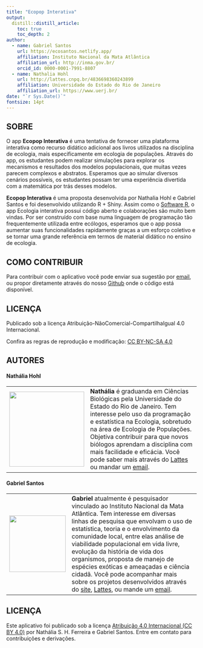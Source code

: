 ---
title: "Ecopop Interativa"
output:
  distill::distill_article:
    toc: true
    toc_depth: 2
author:
  - name: Gabriel Santos 
    url: https://ecosantos.netlify.app/
    affiliation: Instituto Nacional da Mata Atlântica
    affiliation_url: http://inma.gov.br/
    orcid_id: 0000-0001-7991-8807
  - name: Nathalia Hohl 
    url: http://lattes.cnpq.br/4836698360243899
    affiliation: Universidade do Estado do Rio de Janeiro
    affiliation_url: https://www.uerj.br/
date: "`r Sys.Date()`"
fontsize: 14pt
---

## SOBRE

O app **Ecopop Interativa** é uma tentativa de fornecer uma plataforma interativa como recurso didático adicional aos livros utilizados na disciplina de ecologia, mais especificamente em ecologia de populações. Através do app, os estudantes podem realizar simulações para explorar os mecanismos e resultados dos modelos populacionais, que muitas vezes parecem complexos e abstratos. Esperamos que ao simular diversos cenários possíveis, os estudantes possam ter uma experiência divertida com a matemática por trás desses modelos.

**Ecopop Interativa** é uma proposta desenvolvida por Nathalia Hohl e Gabriel Santos e foi desenvolvido utilizando R + Shiny. Assim como o [Software R](https://cran.r-project.org/), o app Ecologia interativa possui código aberto e colaborações são muito bem vindas. Por ser construído com base numa linguagem de programação tão frequentemente utilizada entre ecólogos, esperamos que o app possa aumentar suas funcionalidades rapidamente graças a um esforço coletivo e se tornar uma grande referência em termos de material didático no ensino de ecologia.

## COMO CONTRIBUIR

Para contribuir com o aplicativo você pode enviar sua sugestão por [email](mailto:ecopopr@gmail.com), ou propor diretamente através do nosso [Github](https://github.com/ecopopr/ecopopr-app) onde o código está disponível.

## LICENÇA

Publicado sob a licença Atribuição-NãoComercial-CompartilhaIgual 4.0 Internacional.

Confira as regras de reprodução e modificação: [CC BY-NC-SA 4.0](https://creativecommons.org/licenses/by-nc-sa/4.0/deed.pt)

## AUTORES

#### Nathália Hohl

|                                |                                                                                                                                                                                                                                                                                                                                                                                                                                                       |
|---------------------|---------------------------------------------------|
| ![](Nathalia.jpg){width="198"} | **Nathália** é graduanda em Ciências Biológicas pela Universidade do Estado do Rio de Janeiro. Tem interesse pelo uso da programação e estatística na Ecologia, sobretudo na área de Ecologia de Populações. Objetiva contribuir para que novos biólogos aprendam a disciplina com mais facilidade e eficácia. Você pode saber mais através do [Lattes](http://lattes.cnpq.br/4836698360243899) ou mandar um [email](mailto:nathalia.hohl@gmail.com). |

#### Gabriel Santos

|                                |                                                                                                                                                                                                                                                                                                                                                                                                                                                                                                                                                                                                                             |
|---------------------|---------------------------------------------------|
| ![](Gabriel.jpeg){width="149"} | **Gabriel** atualmente é pesquisador vinculado ao Instituto Nacional da Mata Atlântica. Tem interesse em diversas linhas de pesquisa que envolvam o uso de estatística, teoria e o envolvimento da comunidade local, entre elas análise de viabilidade populacional em vida livre, evolução da história de vida dos organismos, proposta de manejo de espécies exóticas e ameaçadas e ciência cidadã. Você pode acompanhar mais sobre os projetos desenvolvidos através do [site](https://ecosantos.netlify.app/), [Lattes](http://lattes.cnpq.br/1714610835853424), ou mande um [email](mailto:ssantos.gabriel@gmail.com). |

## LICENÇA

Este aplicativo foi publicado sob a licença [Atribuição 4.0 Internacional (CC BY 4.0)](https://creativecommons.org/licenses/by/4.0/deed.pt_BR) por Nathália S. H. Ferreira e Gabriel Santos. Entre em contato para contribuições e derivações.
